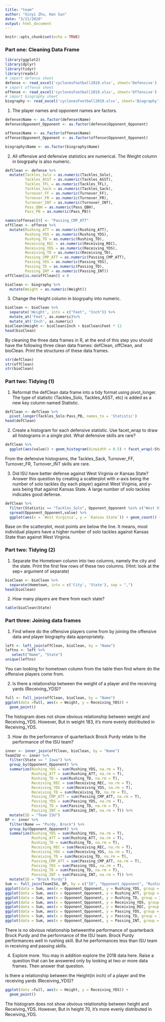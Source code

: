 ```yaml
---
title: "team"
author: "Xinyi Zhu, Han Sun"
date: "3/21/2020"
output: html_document
---
```


```r
knitr::opts_chunk$set(echo = TRUE)
```

### Part one: Cleaning Data Frame

```r
library(ggplot2)
library(dplyr)
library(tidyr)
library(readxl)
# import defense sheet
defense <- read_excel('cyclonesFootball2019.xlsx', sheet='Defensive')
# import offense sheet
offense <- read_excel('cyclonesFootball2019.xlsx', sheet='Offensive')
# import biography sheet
biography <- read_excel('cyclonesFootball2019.xlsx', sheet='Biography')
```

1. The player names and opponent names are factors.

```r
defense$Name <- as.factor(defense$Name)
defense$Opponent_Opponent <- as.factor(defense$Opponent_Opponent)

offense$Name <- as.factor(offense$Name)
offense$Opponent_Opponent <- as.factor(offense$Opponent_Opponent)

biography$Name <- as.factor(biography$Name)
```

2. All offensive and defensive statistics are numerical. The Weight column in biogrpahy is also numeric.

```r
defClean <- defense %>%
  mutate(Tackles_Solo = as.numeric(Tackles_Solo),
         Tackles_ASST = as.numeric(Tackles_ASST),
         Tackles_TFL = as.numeric(Tackles_TFL),
         Tackles_Sack = as.numeric(Tackles_Sack),
         Turnover_FF = as.numeric(Turnover_FF),
         Turnover_FR = as.numeric(Turnover_FR),
         Turnover_INT = as.numeric(Turnover_INT),
         Pass_QBH = as.numeric(Pass_QBH),
         Pass_PB = as.numeric(Pass_PB))

names(offense)[9] <- "Passing_CMP_ATT"
offClean <- offense %>%
  mutate(Rushing_ATT = as.numeric(Rushing_ATT),
         Rushing_YDS = as.numeric(Rushing_YDS),
         Rushing_TD = as.numeric(Rushing_TD),
         Receiving_REC = as.numeric(Receiving_REC),
         Receiving_YDS = as.numeric(Receiving_YDS),
         Receiving_TD = as.numeric(Receiving_TD),
         Passing_CMP_ATT = as.numeric(Passing_CMP_ATT),
         Passing_YDS = as.numeric(Passing_YDS),
         Passing_TD = as.numeric(Passing_TD),
         Passing_INT = as.numeric(Passing_INT))
offClean[is.na(offClean)] = 0

bioClean <- biography %>%
  mutate(Weight = as.numeric(Weight))
```

3. Change the Height column in biogrpahy into numeric. 

```r
bioClean <- bioClean %>% 
  separate('Height', into = c("Feet", "Inch")) %>%
  mutate_at('Feet', as.numeric)%>%
  mutate_at('Inch', as.numeric)
bioClean$Height <- bioClean$Inch + bioClean$Feet * 12
head(bioClean)
```

By cleaning the three data frames in R, at the end of this step you should have the following three clean data frames: defClean, offClean, and bioClean. Print the structures of these data frames.

```r
str(defClean)
str(offClean)
str(bioClean)
```
 
### Part two: Tidying (1)

1. Reformat the defClean data frame into a tidy format using pivot_longer. The type of statistic (Tackles_Solo, Tackles_ASST, etc) is added as a new key column named Statistic.

```r
defClean <- defClean %>% 
  pivot_longer(Tackles_Solo:Pass_PB, names_to = 'Statistic')
head(defClean)
```

2. Create a histogram for each defensive statistic. Use facet_wrap to draw all histograms in a single plot. What defensive skills are rare?

```r
defClean %>% 
  ggplot(aes(value)) + geom_histogram(binwidth = 0.5) + facet_wrap(~Statistic)
```
From the defensive histograms, the Tackles_Sack, Turnover_FF, Turnover_FR, Turnover_INT skills are rare.

3. Did ISU have better defense against West Virginia or Kansas State? Answer this question by creating a scatterplot with x-axis being the number of solo tackles (by each player) against West Virginia, and y-axis being that against Kansas State. A large number of solo tackles indicates good defense.

```r
defClean %>%
  filter(Statistic == "Tackles_Solo", Opponent_Opponent %in% c("West Virginia", "Kansas State")) %>%
  spread(Opponent_Opponent,value) %>%
  ggplot(aes(x = `West Virginia`, y = `Kansas State`)) + geom_count() + geom_abline(slope = -1, intercept = 5, colour = "orange")
```

Base on the scatterplot, most points are below the line. It means, most individual players have a higher number of solo tackles against Kansas State than against West Virginia.

### Part two: Tidying (2)

1. Separate the Hometown column into two columns, namely the city and the state. Print the first few rows of these two columns. (Hint: look at the sep= argument of separate)

```r
bioClean <- bioClean %>%
  separate(Hometown, into = c('City', 'State'), sep = ",")
head(bioClean)
```

2. How many players are there from each state?

```r
table(bioClean$State)
```

### Part three: Joining data frames

1. Find where do the offensive players come from by joining the offensive data and player biography data appropriately.

```r
left <- left_join(offClean, bioClean, by = "Name")
leftns <- left %>%
   select("Name", "State")
unique(leftns)
```

You can looking for hometown column from the table then find where do the offensive players come from.

2. Is there a relationship between the weight of a player and the receiving yards (Receiving_YDS)?

```r
full <- full_join(offClean, bioClean, by = "Name")
ggplot(data =full, aes(x = Weight, y = Receiving_YDS)) +
  geom_point()
```
 
The histogram does not show obvious relationship between weight and Receiving_YDS. However, But in weight 183, it's more evenly distributed in Receiving_YDS.

3. How do the performance of quarterback Brock Purdy relate to the performance of the ISU team?

```r
inner <- inner_join(offClean, bioClean, by = "Name")
TeamISU <- inner %>%
  filter(State == " Iowa") %>%
  group_by(Opponent_Opponent) %>%
  summarize(Rushing_YDS = sum(Rushing_YDS, na.rm = T),
            Rushing_ATT = sum(Rushing_ATT, na.rm = T),
            Rushing_TD = sum(Rushing_TD, na.rm = T),
            Receiving_REC = sum(Receiving_REC, na.rm = T),
            Receiving_YDS = sum(Receiving_YDS, na.rm = T),
            Receiving_TD = sum(Receiving_TD, na.rm = T),
            Passing_CMP_ATT = sum(Passing_CMP_ATT, na.rm = T),
            Passing_YDS = sum(Passing_YDS, na.rm = T),
            Passing_TD = sum(Passing_TD, na.rm = T),
            Passing_INT = sum(Passing_INT, na.rm = T)) %>%
  mutate(ID = "Team ISU")
BP <- inner %>%
  filter(Name == "Purdy, Brock") %>%
  group_by(Opponent_Opponent) %>%
  summarize(Rushing_YDS = sum(Rushing_YDS, na.rm = T),
            Rushing_ATT = sum(Rushing_ATT, na.rm = T),
            Rushing_TD = sum(Rushing_TD, na.rm = T),
            Receiving_REC = sum(Receiving_REC, na.rm = T),
            Receiving_YDS = sum(Receiving_YDS, na.rm = T),
            Receiving_TD = sum(Receiving_TD, na.rm = T),
            Passing_CMP_ATT = sum(Passing_CMP_ATT, na.rm = T),
            Passing_YDS = sum(Passing_YDS, na.rm = T),
            Passing_TD = sum(Passing_TD, na.rm = T),
            Passing_INT = sum(Passing_INT, na.rm = T)) %>%
  mutate(ID = "Brock Purdy")
Sum <- full_join(TeamISU, BP, by = c("ID", "Opponent_Opponent", "Rushing_YDS", "Rushing_ATT", "Rushing_TD", "Receiving_REC", "Receiving_YDS", "Receiving_TD", "Passing_CMP_ATT", "Passing_YDS", "Passing_TD", "Passing_INT"))
ggplot(data = Sum, aes(x = Opponent_Opponent, y = Rushing_YDS, group = ID, col = ID)) + geom_line()
ggplot(data = Sum, aes(x = Opponent_Opponent, y = Rushing_ATT, group = ID, col = ID)) + geom_line()
ggplot(data = Sum, aes(x = Opponent_Opponent, y = Rushing_TD, group = ID, col = ID)) + geom_line()
ggplot(data = Sum, aes(x = Opponent_Opponent, y = Receiving_YDS, group = ID, col = ID)) + geom_line()
ggplot(data = Sum, aes(x = Opponent_Opponent, y = Receiving_REC, group = ID, col = ID)) + geom_line()
ggplot(data = Sum, aes(x = Opponent_Opponent, y = Passing_YDS, group = ID, col = ID)) + geom_line()
ggplot(data = Sum, aes(x = Opponent_Opponent, y = Passing_TD, group = ID, col = ID)) + geom_line()
ggplot(data = Sum, aes(x = Opponent_Opponent, y = Passing_INT, group = ID, col = ID)) + geom_line()
```

There is no obvious relationship betweenthe performance of quarterback Brock Purdy and the performance of the ISU team. Brock Purdy performances well in rushing skill. But he performances less than ISU team in receiving and passing skills.

4. Explore more. You may in addition explore the 2018 data here. Raise a question that can be answered only by looking at two or more data frames. Then answer that question.

Is there a relationship between the Height(in inch) of a player and the receiving yards (Receiving_YDS)?
```r
ggplot(data =full, aes(x = Height, y = Receiving_YDS)) +
  geom_point()
```

The histogram does not show obvious relationship between height and Receiving_YDS. However, But in height 70, it's more evenly distributed in Receiving_YDS.